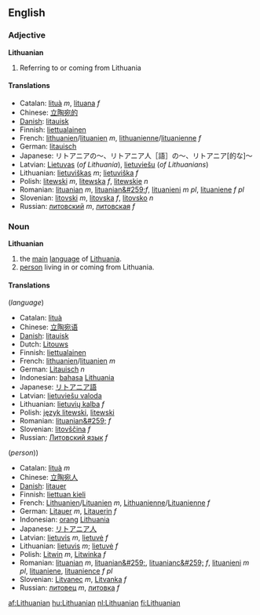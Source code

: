 {{interwiktionary|code=lt}}
==English==
{{wikipedia}}
===Adjective===
'''Lithuanian'''

#Referring to or coming from Lithuania

====Translations====
*Catalan: [[lituà]] ''m'', [[lituana]] ''f''
*Chinese: [[立陶宛的]]
*[[w:Danish language|Danish]]: [[litauisk]]
*Finnish: [[liettualainen]]
*French: [[lithuanien]]/[[lituanien]] ''m'', [[lithuanienne]]/[[lituanienne]] ''f''
*German: [[litauisch]]
*Japanese: リトアニアの～、リトアニア人［語］の～、リトアニア[的な]～
*Latvian: [[Lietuvas]] (''of Lithuania''), [[lietuviešu]] (''of Lithuanians'')
*Lithuanian: [[lietuviškas]] ''m''; [[lietuviška]] ''f''
*Polish: [[litewski]] ''m'', [[litewska]] ''f'', [[litewskie]] ''n''
*Romanian: [[lituanian]] ''m'', [[lituanian&#259;]]''f'', [[lituanieni]] ''m pl'', [[lituaniene]] ''f pl''
*Slovenian: [[litovski]] ''m'', [[litovska]] ''f'', [[litovsko]] ''n''
*Russian: [[литовский]] ''m'', [[литовская]] ''f''

===Noun===
'''Lithuanian'''

#the [[main]] [[language]] of [[Lithuania]].
#[[person]] living in or coming from Lithuania.

====Translations====
(''language'')
*Catalan: [[lituà]]
*Chinese: [[立陶宛语]]
*[[w:Danish language|Danish]]: [[litauisk]]
*Dutch: [[Litouws]]
*Finnish: [[liettualainen]]
*French: [[lithuanien]]/[[lituanien]] ''m''
*German: [[Litauisch]] ''n''
*Indonesian: [[bahasa]] [[Lithuania]]
*Japanese: [[リトアニア語]]
*Latvian: [[lietuviešu valoda]]
*Lithuanian: [[lietuvių kalba]] ''f''
*Polish: [[język litewski]], [[litewski]]
*Romanian: [[lituanian&#259;]] ''f''
*Slovenian: [[litovščina]] ''f''
*Russian: [[Литовский язык]] ''f''


(''person''))
*Catalan: [[lituà]] ''m''
*Chinese: [[立陶宛人]] 
*[[w:Danish language|Danish]]: [[litauer]]
*Finnish: [[liettuan kieli]]
*French: [[Lithuanien]]/[[Lituanien]] ''m'', [[Lithuanienne]]/[[Lituanienne]] ''f''
*German: [[Litauer]] ''m'', [[Litauerin]] ''f''
*Indonesian: [[orang]] [[Lithuania]]
*Japanese: [[リトアニア人]]
*Latvian: [[lietuvis]] ''m'', [[lietuvė]] ''f''
*Lithuanian: [[lietuvis]] ''m''; [[lietuvė]] ''f''
*Polish: [[Litwin]] ''m'', [[Litwinka]] ''f''
*Romanian: [[lituanian]] ''m'', [[lituanian&#259;]], [[lituanianc&#259;]] ''f'', [[lituanieni]] ''m pl'', [[lituaniene]], [[lituanience]] ''f pl''
*Slovenian: [[Litvanec]] ''m'', [[Litvanka]] ''f''
*Russian: [[литовец]] ''m'', [[литовка]] ''f''

[[af:Lithuanian]]
[[hu:Lithuanian]]
[[nl:Lithuanian]]
[[fi:Lithuanian]]